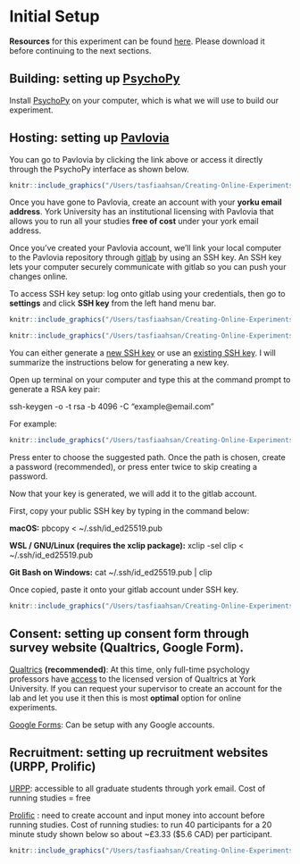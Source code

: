 # Initial Setup

**Resources** for this experiment can be found [here](https://drive.google.com/drive/folders/1SrTXSM9n9Ot9OpjQYqxAGZwO3b4I9CQZ?usp=sharing). Please download it before continuing to the next sections.

## **Building:** setting up [PsychoPy](https://www.psychopy.org) 

Install [PsychoPy](https://www.psychopy.org) on your computer, which is what we will use to build our experiment.  


## **Hosting:** setting up [Pavlovia](https://www.pavlovia.org)

You can go to Pavlovia by clicking the link above or access it directly through the PsychoPy interface as shown below.

```r
knitr::include_graphics("/Users/tasfiaahsan/Creating-Online-Experiments-with-PsychoPy/images/logging-pavlovia.png")
```

Once you have gone to Pavlovia, create an account with your **yorku email address**. York University has an institutional licensing with Pavlovia that allows you to run all your studies **free of cost** under your york email address. 

Once you've created your Pavlovia account, we'll link your local computer to the Pavlovia repository through [gitlab](https://gitlab.pavlovia.org/) by using an SSH key. An SSH key lets your computer securely communicate with gitlab so you can push your changes online. 

To access SSH key setup: log onto gitlab using your credentials, then go to __settings__ and click __SSH key__ from the left hand menu bar.

```r
knitr::include_graphics("/Users/tasfiaahsan/Creating-Online-Experiments-with-PsychoPy/images/settings.png")
```

```r
knitr::include_graphics("/Users/tasfiaahsan/Creating-Online-Experiments-with-PsychoPy/images/ssh.png")
```

You can either generate a [new SSH key](https://gitlab.pavlovia.org/help/ssh/README#generating-a-new-ssh-key-pair) or use an [existing SSH key](https://gitlab.pavlovia.org/help/ssh/README#locating-an-existing-ssh-key-pair). I will summarize the instructions below for generating a new key. 

Open up terminal on your computer and type this at the command prompt to generate a RSA key pair: 

ssh-keygen -o -t rsa -b 4096 -C "example@email.com"

For example:
```r
knitr::include_graphics("/Users/tasfiaahsan/Creating-Online-Experiments-with-PsychoPy/images/rsakey_generating.png")
```

Press enter to choose the suggested path. Once the path is chosen, create a password (recommended), or press enter twice to skip creating a password. 

Now that your key is generated, we will add it to the gitlab account.

First, copy your public SSH key by typing in the command below:

**macOS:**
pbcopy < ~/.ssh/id_ed25519.pub

**WSL / GNU/Linux (requires the xclip package):**
xclip -sel clip < ~/.ssh/id_ed25519.pub

**Git Bash on Windows:**
cat ~/.ssh/id_ed25519.pub | clip

Once copied, paste it onto your gitlab account under SSH key.

```r
knitr::include_graphics("/Users/tasfiaahsan/Creating-Online-Experiments-with-PsychoPy/images/ssh_key_paste.png")
```

## **Consent:** setting up consent form through survey website (Qualtrics, Google Form).

[Qualtrics](https://www.qualtrics.com/) **(recommended)**: At this time, only full-time psychology professors have [access](https://psycentre.apps01.yorku.ca/wp/qualtrics/) to the licensed version of Qualtrics at York University. If you can request your supervisor to create an account for the lab and let you use it then this is most **optimal** option for online experiments. 

[Google Forms](https://www.google.ca/forms/): Can be setup with any Google accounts.


## **Recruitment:** setting up recruitment websites (URPP, Prolific) 

[URPP](https://yorku.sona-systems.com/): accessible to all graduate students through york email. 
Cost of running studies = free

[Prolific](https://www.prolific.co/) : need to create account and input money into account before running studies.
Cost of running studies: to run 40 participants for a 20 minute study shown below so about ~£3.33 ($5.6 CAD) per participant. 

```r
knitr::include_graphics("/Users/tasfiaahsan/Creating-Online-Experiments-with-PsychoPy/images/prolific_cost.png")
```


